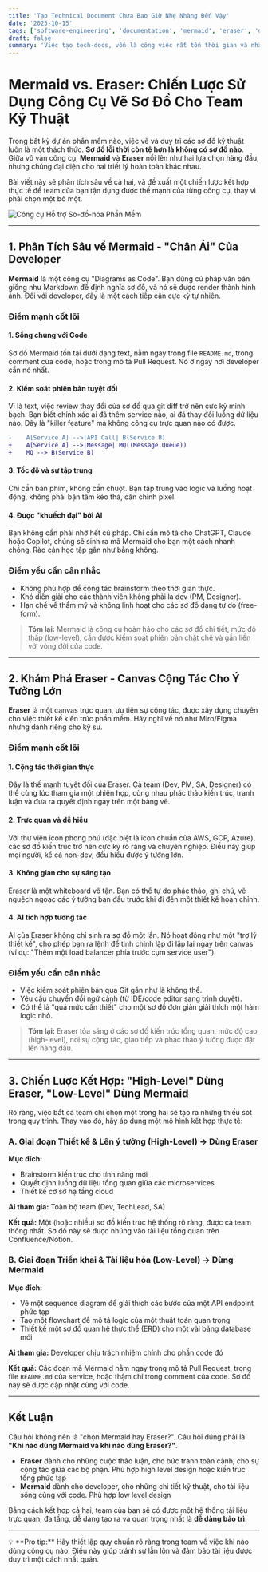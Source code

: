 ```yaml
---
title: 'Tạo Technical Document Chưa Bao Giờ Nhẹ Nhàng Đến Vậy'
date: '2025-10-15'
tags: ['software-engineering', 'documentation', 'mermaid', 'eraser', 'diagrams-as-code', 'AI']
draft: false
summary: 'Việc tạo tech-docs, vốn là công việc rất tốn thời gian và nhàm chán mà ít developer chịu vui vẻ làm. Thì ngày nay, với sự phát triển vũ bão của AI, việc này trở nên cực kỳ nhẹ nhàng và đơn giản. Cùng tìm hiểu diagrams-as-code với Mermaid vs. Eraser nha'
---
```


# Mermaid vs. Eraser: Chiến Lược Sử Dụng Công Cụ Vẽ Sơ Đồ Cho Team Kỹ Thuật

Trong bất kỳ dự án phần mềm nào, việc vẽ và duy trì các sơ đồ kỹ thuật luôn là một thách thức. **Sơ đồ lỗi thời còn tệ hơn là không có sơ đồ nào**. Giữa vô vàn công cụ, **Mermaid** và **Eraser** nổi lên như hai lựa chọn hàng đầu, nhưng chúng đại diện cho hai triết lý hoàn toàn khác nhau.

Bài viết này sẽ phân tích sâu về cả hai, và đề xuất một chiến lược kết hợp thực tế để team của bạn tận dụng được thế mạnh của từng công cụ, thay vì phải chọn một bỏ một.

![Công cụ Hỗ trợ So-đồ-hóa Phần Mềm](/static/images/post/technical-doc.png)

---

## 1. Phân Tích Sâu về Mermaid - "Chân Ái" Của Developer

**Mermaid** là một công cụ "Diagrams as Code". Bạn dùng cú pháp văn bản giống như Markdown để định nghĩa sơ đồ, và nó sẽ được render thành hình ảnh. Đối với developer, đây là một cách tiếp cận cực kỳ tự nhiên.

### Điểm mạnh cốt lõi

#### 1. Sống chung với Code
Sơ đồ Mermaid tồn tại dưới dạng text, nằm ngay trong file `README.md`, trong comment của code, hoặc trong mô tả Pull Request. Nó ở ngay nơi developer cần nó nhất.

#### 2. Kiểm soát phiên bản tuyệt đối
Vì là text, việc review thay đổi của sơ đồ qua git diff trở nên cực kỳ minh bạch. Bạn biết chính xác ai đã thêm service nào, ai đã thay đổi luồng dữ liệu nào. Đây là "killer feature" mà không công cụ trực quan nào có được.

```diff
-    A[Service A] -->|API Call| B(Service B)
+    A[Service A] -->|Message| MQ((Message Queue))
+    MQ --> B(Service B)
```

#### 3. Tốc độ và sự tập trung
Chỉ cần bàn phím, không cần chuột. Bạn tập trung vào logic và luồng hoạt động, không phải bận tâm kéo thả, căn chỉnh pixel.

#### 4. Được "khuếch đại" bởi AI
Bạn không cần phải nhớ hết cú pháp. Chỉ cần mô tả cho ChatGPT, Claude hoặc Copilot, chúng sẽ sinh ra mã Mermaid cho bạn một cách nhanh chóng. Rào cản học tập gần như bằng không.

### Điểm yếu cần cân nhắc

- Không phù hợp để cộng tác brainstorm theo thời gian thực.
- Khó diễn giải cho các thành viên không phải là dev (PM, Designer).
- Hạn chế về thẩm mỹ và không linh hoạt cho các sơ đồ dạng tự do (free-form).

> **Tóm lại:** Mermaid là công cụ hoàn hảo cho các sơ đồ chi tiết, mức độ thấp (low-level), cần được kiểm soát phiên bản chặt chẽ và gắn liền với vòng đời của code.

---

## 2. Khám Phá Eraser - Canvas Cộng Tác Cho Ý Tưởng Lớn

**Eraser** là một canvas trực quan, ưu tiên sự cộng tác, được xây dựng chuyên cho việc thiết kế kiến trúc phần mềm. Hãy nghĩ về nó như Miro/Figma nhưng dành riêng cho kỹ sư.

### Điểm mạnh cốt lõi

#### 1. Cộng tác thời gian thực
Đây là thế mạnh tuyệt đối của Eraser. Cả team (Dev, PM, SA, Designer) có thể cùng lúc tham gia một phiên họp, cùng nhau phác thảo kiến trúc, tranh luận và đưa ra quyết định ngay trên một bảng vẽ.

#### 2. Trực quan và dễ hiểu
Với thư viện icon phong phú (đặc biệt là icon chuẩn của AWS, GCP, Azure), các sơ đồ kiến trúc trở nên cực kỳ rõ ràng và chuyên nghiệp. Điều này giúp mọi người, kể cả non-dev, đều hiểu được ý tưởng lớn.

#### 3. Không gian cho sự sáng tạo
Eraser là một whiteboard vô tận. Bạn có thể tự do phác thảo, ghi chú, vẽ nguệch ngoạc các ý tưởng ban đầu trước khi đi đến một thiết kế hoàn chỉnh.

#### 4. AI tích hợp tương tác
AI của Eraser không chỉ sinh ra sơ đồ một lần. Nó hoạt động như một "trợ lý thiết kế", cho phép bạn ra lệnh để tinh chỉnh lặp đi lặp lại ngay trên canvas (ví dụ: "Thêm một load balancer phía trước cụm service user").

### Điểm yếu cần cân nhắc

- Việc kiểm soát phiên bản qua Git gần như là không thể.
- Yêu cầu chuyển đổi ngữ cảnh (từ IDE/code editor sang trình duyệt).
- Có thể là "quá mức cần thiết" cho một sơ đồ đơn giản giải thích một hàm logic nhỏ.

> **Tóm lại:** Eraser tỏa sáng ở các sơ đồ kiến trúc tổng quan, mức độ cao (high-level), nơi sự cộng tác, giao tiếp và phác thảo ý tưởng được đặt lên hàng đầu.

---

## 3. Chiến Lược Kết Hợp: "High-Level" Dùng Eraser, "Low-Level" Dùng Mermaid

Rõ ràng, việc bắt cả team chỉ chọn một trong hai sẽ tạo ra những thiếu sót trong quy trình. Thay vào đó, hãy áp dụng một mô hình kết hợp thực tế:

### A. Giai đoạn Thiết kế & Lên ý tưởng (High-Level) → Dùng Eraser

**Mục đích:**
- Brainstorm kiến trúc cho tính năng mới
- Quyết định luồng dữ liệu tổng quan giữa các microservices
- Thiết kế cơ sở hạ tầng cloud

**Ai tham gia:** Toàn bộ team (Dev, TechLead, SA)

**Kết quả:** Một (hoặc nhiều) sơ đồ kiến trúc hệ thống rõ ràng, được cả team thống nhất. Sơ đồ này sẽ được nhúng vào tài liệu tổng quan trên Confluence/Notion.

### B. Giai đoạn Triển khai & Tài liệu hóa (Low-Level) → Dùng Mermaid

**Mục đích:**
- Vẽ một sequence diagram để giải thích các bước của một API endpoint phức tạp
- Tạo một flowchart để mô tả logic của một thuật toán quan trọng
- Thiết kế một sơ đồ quan hệ thực thể (ERD) cho một vài bảng database mới

**Ai tham gia:** Developer chịu trách nhiệm chính cho phần code đó

**Kết quả:** Các đoạn mã Mermaid nằm ngay trong mô tả Pull Request, trong file `README.md` của service, hoặc thậm chí trong comment của code. Sơ đồ này sẽ được cập nhật cùng với code.

---

## Kết Luận

Câu hỏi không nên là "chọn Mermaid hay Eraser?". Câu hỏi đúng phải là **"Khi nào dùng Mermaid và khi nào dùng Eraser?"**.

- **Eraser** dành cho những cuộc thảo luận, cho bức tranh toàn cảnh, cho sự cộng tác giữa các bộ phận. Phù hợp high level design hoặc kiến trúc tổng phức tạp
- **Mermaid** dành cho developer, cho những chi tiết kỹ thuật, cho tài liệu sống cùng với code. Phù hợp low level design

Bằng cách kết hợp cả hai, team của bạn sẽ có được một hệ thống tài liệu trực quan, đa tầng, dễ dàng tạo ra và quan trọng nhất là **dễ dàng bảo trì**.

---

<aside>
💡 **Pro tip:** Hãy thiết lập quy chuẩn rõ ràng trong team về việc khi nào dùng công cụ nào. Điều này giúp tránh sự lẫn lộn và đảm bảo tài liệu được duy trì một cách nhất quán.
</aside>
